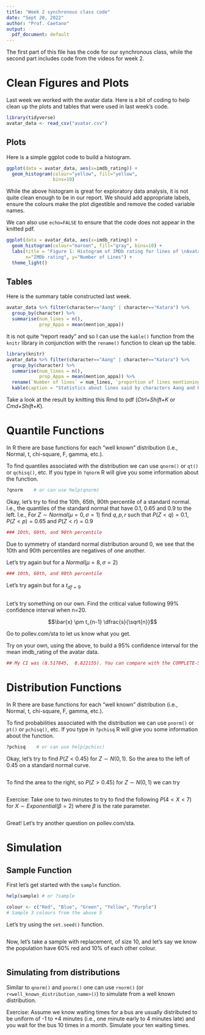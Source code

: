 ```yaml
---
title: "Week 2 synchronous class code"
date: "Sept 20, 2022"
author: "Prof. Caetano"
output:
  pdf_document: default
---
```


The first part of this file has the code for our synchronous class, while the second part includes code from the videos for week 2. 

# Clean Figures and Plots

Last week we worked with the avatar data. Here is a bit of coding to help clean up the plots and tables that were used in last week's code.

```r
library(tidyverse)
avatar_data <- read_csv("avatar.csv")
```


## Plots

Here is a simple ggplot code to build a histogram.

```r
ggplot(data = avatar_data, aes(x=imdb_rating)) +
  geom_histogram(colour="yellow", fill="yellow",
                 bins=10)  
```

While the above histogram is great for exploratory data analysis, it is not quite clean enough to be in our report. We should add appropriate labels, ensure the colours make the plot digestible and remove the coded variable names.

We can also use `echo=FALSE` to ensure that the code does not appear in the knitted pdf.
 
```r
ggplot(data = avatar_data, aes(x=imdb_rating)) +
  geom_histogram(colour="maroon", fill="gray", bins=10) +
  labs(title = "Figure 1: Histogram of IMDb rating for lines of \nAvatar the last Airbender TV show", 
       x="IMDb rating", y="Number of Lines") +   
  theme_light()
```


## Tables 

Here is the summary table constructed last week. 

```r
avatar_data %>% filter(character=="Aang" | character=="Katara") %>% 
  group_by(character) %>% 
  summarise(num_lines = n(),
            prop_Appa = mean(mention_appa))
```

It is not quite "report ready" and so I can use the `kable()` function from the `knitr` library in conjunction with the `rename()` function to clean up the table. 

```r

library(knitr)
avatar_data %>% filter(character=="Aang" | character=="Katara") %>% 
  group_by(character) %>% 
  summarise(num_lines = n(),
            prop_Appa = mean(mention_appa)) %>% 
  rename(`Number of lines` = num_lines, `proportion of lines mentioning Appa` = prop_Appa) %>% 
  kable(caption = "Statistics about lines said by characters Aang and Katara")

```

Take a look at the result by knitting this Rmd to pdf (*Ctrl+Shift+K* or *Cmd+Shift+K*).


# Quantile Functions

In R there are base functions for each "well known" distribution (i.e., Normal, t, chi-square, F, gamma, etc.).

To find quantiles associated with the distribution we can use `qnorm()` or `qt()` or `qchisq()`, etc. If you type in `?qnorm` R will give you some information about the function.

```r
?qnorm    # or can use help(qnorm)
```

Okay, let's try to find the 10th, 65th, 90th percentile of a standard normal. I.e., the quantiles of the standard normal that have 0.1, 0.65 and 0.9 to the left. I.e., For $Z \sim Normal(\mu = 0, \sigma=1)$ find $q, p, r$ such that $P(Z<q)=0.1$, $P(Z<p)=0.65$ and $P(Z<r)=0.9$

```r
### 10th, 60th, and 90th percentile

```

Due to symmetry of standard normal distribution around 0, we see that the 10th and 90th percentiles are negatives of one another. 

Let's try again but for a $Normal(\mu=8, \sigma=2)$

```r
### 10th, 60th, and 90th percentile

```

Let's try again but for a $t_{df=9}$

```r

```

Let's try something on our own. Find the critical value following 99% confidence interval when n=20.

$$\bar{x} \pm t_{n-1} \dfrac{s}{\sqrt{n}}$$

Go to pollev.com/sta to let us know what you get.




Try on your own, using the above, to build a 95% confidence interval for the mean imdb_rating of the avatar data. 

```r

## My CI was (8.517845,  8.822155). You can compare with the COMPLETE-SOLUTIONS code.
```


# Distribution Functions

In R there are base functions for each "well known" distribution (i.e., Normal, t, chi-square, F, gamma, etc.).

To find probabilities associated with the distribution we can use `pnorm()` or `pt()` or `pchisq()`, etc. If you type in `?pchisq` R will give you some information about the function.

```r
?pchisq    # or can use help(pchisc)
```

Okay, let's try to find $P(Z < 0.45)$ for $Z \sim N(0,1)$. So the area to the left of 0.45 on a standard normal curve.

```r

```

To find the area to the right, so $P(Z > 0.45)$ for $Z \sim N(0,1)$ we can try

```r

```


Exercise: Take one to two minutes to try to find the following $P(4<X<7)$ for $X\sim Exponential(\beta = 2)$ where $\beta$ is the rate parameter. 

```r


```


Great! Let's try another question on pollev.com/sta.


# Simulation

## Sample Function

First let's get started with the `sample` function.

```r
help(sample) # or ?sample

colour <- c("Red", "Blue", "Green", "Yellow", "Purple")
# Sample 3 colours from the above 5


```

Let's try using the `set.seed()` function. 

```r


```

Now, let's take a sample with replacement, of size 10, and let's say we know the population have 60% red and 10% of each other colour.

```r


```

## Simulating from distributions

Similar to `qnorm()` and `pnorm()` one can use `rnorm()` (or `r<well_known_distribution_name>()`) to simulate from a well known distribution.

Exercise: Assume we know waiting times for a bus are usually distributed to be uniform of -1 to +4 minutes (i.e., one minute early to 4 minutes late) and you wait for the bus 10 times in a month. Simulate your ten waiting times.

```r

```





